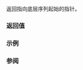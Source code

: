 {{cpp/container/span/title|data}}
{{cpp/container/span/navbar}}
{{ddcl|since=c++20|
constexpr pointer data() const noexcept;
}}

返回指向底层序列起始的指针。

===返回值===
{{box|{{rlpsi|/#data_}}}}

===示例===
{{example|code=
#include &lt;iostream&gt;
#include &lt;span&gt;

int main()
{
    constexpr char str[] = "ABCDEF\n";
    
    const std::span sp{str};
    
    for (auto n{sp.size()}; n != 2; --n)
        std::cout &lt;&lt; sp.last(n).data();
}
|output=
ABCDEF
BCDEF
CDEF
DEF
EF
F
}}

===参阅===
{{dsc begin}}
{{dsc inc|cpp/container/span/dsc constructor}}
{{dsc end}}

{{langlinks|de|en|es|ja|ru}}